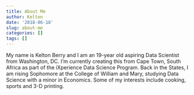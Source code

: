 ```yaml
---
title: About Me
author: Kelton
date: '2018-06-18'
slug: about-me
categories: []
tags: []
---
```

My name is Kelton Berry and I am an 19-year old aspiring Data Scientist from Washington, DC. I’m currently creating this from Cape Town, South Africa as part of the iXperience Data Science Program. Back in the States, I am rising Sophomore at the College of William and Mary, studying Data Science with a minor in Economics. Some of my interests include cooking, sports and 3-D printing.